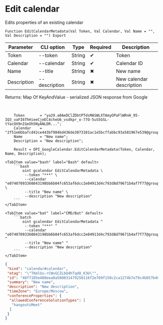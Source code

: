 ﻿---
sidebar_position: 3
---


# Edit calendar
 Edits properties of an existing calendar



`Function EditCalendarMetadata(Val Token, Val Calendar, Val Name = "", Val Description = "") Export`

  | Parameter | CLI option | Type | Required | Description |
  |-|-|-|-|-|
  | Token | --token | String | &#x2714; | Token |
  | Calendar | --calendar | String | &#x2714; | Calendar ID |
  | Name | --title | String | &#x2716; | New name |
  | Description | --description | String | &#x2716; | New calendar description |

  
  Returns:  Map Of KeyAndValue - serialized JSON response from Google

<br/>




```bsl title="1C:Enterprise/OneScript code example"
    Token       = "ya29.a0AeDClZDbtPTdsMASWLXTAmyOPaFlWRnH_95-IQ3_vaFI6ThHieeCjeEC4cheU6_vsdkpr_o-77O-5uS5GSL-tYacOX9nIGeOh5NyANLDR...";
    Calendar    = "2f51e6bbafcd42ce443bf984bd436de3073101ac1e5bcffabbc93a581967e539@group.calendar.google.com";
    Name        = "New name";
    Description = "New description";

    Result = OPI_GoogleCalendar.EditCalendarMetadata(Token, Calendar, Name, Description);
```
 

 <Tabs>
  
    <TabItem value="bash" label="Bash" default>
        ```bash
            oint gcalendar EditCalendarMetadata \
             --token "***" \
             --calendar "e07407093360843198bb6b04fc653af6dcc2e04913d4c793d8d79671b4af7f77@group.calendar.google.com" \
             --title "New name" \
             --description "New description"
        ```
    </TabItem>
  
    <TabItem value="bat" label="CMD/Bat" default>
        ```batch
            oint gcalendar EditCalendarMetadata ^
             --token "***" ^
             --calendar "e07407093360843198bb6b04fc653af6dcc2e04913d4c793d8d79671b4af7f77@group.calendar.google.com" ^
             --title "New name" ^
             --description "New description"
        ```
    </TabItem>
</Tabs>


```json title="Result"
{
 "kind": "calendar#calendar",
 "etag": "\"TKmlUu-rCWvGCZLbQ4hTqd8_K3U\"",
 "id": "48ff105e488eea0a588031479250116f2e769f150c2ca1274b7e79c4b057b46b@group.calendar.google.com",
 "summary": "New name",
 "description": "New description",
 "timeZone": "Europe/Moscow",
 "conferenceProperties": {
  "allowedConferenceSolutionTypes": [
   "hangoutsMeet"
  ]
 }
}
```
